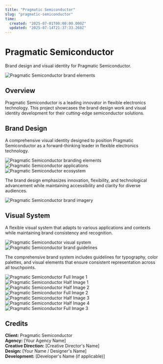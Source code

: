 ```yaml
---
title: "Pragmatic Semiconductor"
slug: "pragmatic-semiconductor"
time:
  created: "2025-07-01T00:00:00.000Z"
  updated: "2025-07-14T21:37:33.268Z"
---
```


# Pragmatic Semiconductor

Brand design and visual identity for Pragmatic Semiconductor.

<Image src="https://raw.githubusercontent.com/maxmcisted7/Nova/main/Screenshot%202025-06-16%20at%2008.28.50.png" alt="Pragmatic Semiconductor brand elements" variant="full" />

## Overview

Pragmatic Semiconductor is a leading innovator in flexible electronics technology. This project showcases the brand design work and visual identity development for their cutting-edge semiconductor solutions.

## Brand Design

A comprehensive visual identity designed to position Pragmatic Semiconductor as a forward-thinking leader in flexible electronics technology.

<Image src="https://raw.githubusercontent.com/maxmcisted7/Nova/main/Screenshot%202025-06-16%20at%2008.28.50.png" alt="Pragmatic Semiconductor branding elements" variant="full" />

<ImageGroup className="grid grid-cols-1 md:grid-cols-2 gap-8">
  <Image src="https://raw.githubusercontent.com/maxmcisted7/Nova/main/Screenshot%202025-06-16%20at%2008.28.50.png" alt="Pragmatic Semiconductor applications" fill />
  <Image src="https://raw.githubusercontent.com/maxmcisted7/Nova/main/Screenshot%202025-06-16%20at%2008.28.50.png" alt="Pragmatic Semiconductor ecosystem" fill />
</ImageGroup>

The brand design emphasizes innovation, flexibility, and technological advancement while maintaining accessibility and clarity for diverse audiences.

<Image src="https://raw.githubusercontent.com/maxmcisted7/Nova/main/Screenshot%202025-06-16%20at%2008.28.50.png" alt="Pragmatic Semiconductor brand imagery" variant="full" />

## Visual System

A flexible visual system that adapts to various applications and contexts while maintaining brand consistency and recognition.

<ImageGroup className="grid grid-cols-1 md:grid-cols-2 gap-8">
  <Image src="https://raw.githubusercontent.com/maxmcisted7/Nova/main/Screenshot%202025-06-16%20at%2008.28.50.png" alt="Pragmatic Semiconductor visual system" fill />
  <Image src="https://raw.githubusercontent.com/maxmcisted7/Nova/main/Screenshot%202025-06-16%20at%2008.28.50.png" alt="Pragmatic Semiconductor brand guidelines" fill />
</ImageGroup>

The comprehensive brand system includes guidelines for typography, color palettes, and visual elements that ensure consistent representation across all touchpoints.

<Image src="https://raw.githubusercontent.com/maxmcisted7/Nova/main/Screenshot%202025-06-16%20at%2008.28.50.png" alt="Pragmatic Semiconductor Full Image 1" variant="full" />

<ImageGroup className="grid grid-cols-1 md:grid-cols-2 gap-8">
  <Image src="https://raw.githubusercontent.com/maxmcisted7/Nova/main/Screenshot%202025-06-16%20at%2008.28.50.png" alt="Pragmatic Semiconductor Half Image 1" fill />
  <Image src="https://raw.githubusercontent.com/maxmcisted7/Nova/main/Screenshot%202025-06-16%20at%2008.28.50.png" alt="Pragmatic Semiconductor Half Image 2" fill />
</ImageGroup>

<Image src="https://raw.githubusercontent.com/maxmcisted7/Nova/main/Screenshot%202025-06-16%20at%2008.28.50.png" alt="Pragmatic Semiconductor Full Image 2" variant="full" />

<ImageGroup className="grid grid-cols-1 md:grid-cols-2 gap-8">
  <Image src="https://raw.githubusercontent.com/maxmcisted7/Nova/main/Screenshot%202025-06-16%20at%2008.28.50.png" alt="Pragmatic Semiconductor Half Image 3" fill />
  <Image src="https://raw.githubusercontent.com/maxmcisted7/Nova/main/Screenshot%202025-06-16%20at%2008.28.50.png" alt="Pragmatic Semiconductor Half Image 4" fill />
</ImageGroup>

<Image src="https://raw.githubusercontent.com/maxmcisted7/Nova/main/Screenshot%202025-06-16%20at%2008.28.50.png" alt="Pragmatic Semiconductor Full Image 3" variant="full" />

## Credits

**Client:** Pragmatic Semiconductor  
**Agency:** [Your Agency Name]  
**Creative Direction:** [Creative Director's Name]  
**Design:** [Your Name / Designer's Name]  
**Development:** [Developer's Name (if applicable)] 
